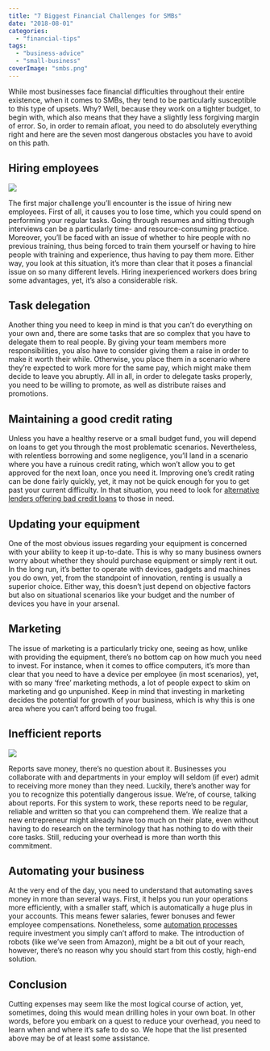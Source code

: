 ```yaml
---
title: "7 Biggest Financial Challenges for SMBs"
date: "2018-08-01"
categories: 
  - "financial-tips"
tags: 
  - "business-advice"
  - "small-business"
coverImage: "smbs.png"
---
```


While most businesses face financial difficulties throughout their entire existence, when it comes to SMBs, they tend to be particularly susceptible to this type of upsets. Why? Well, because they work on a tighter budget, to begin with, which also means that they have a slightly less forgiving margin of error. So, in order to remain afloat, you need to do absolutely everything right and here are the seven most dangerous obstacles you have to avoid on this path.

## Hiring employees

![](/images/blog-images/BSvdMMF.jpg)

The first major challenge you’ll encounter is the issue of hiring new employees. First of all, it causes you to lose time, which you could spend on performing your regular tasks. Going through resumes and sitting through interviews can be a particularly time- and resource-consuming practice. Moreover, you’ll be faced with an issue of whether to hire people with no previous training, thus being forced to train them yourself or having to hire people with training and experience, thus having to pay them more. Either way, you look at this situation, it’s more than clear that it poses a financial issue on so many different levels. Hiring inexperienced workers does bring some advantages, yet, it’s also a considerable risk.

## Task delegation

Another thing you need to keep in mind is that you can’t do everything on your own and, there are some tasks that are so complex that you have to delegate them to real people. By giving your team members more responsibilities, you also have to consider giving them a raise in order to make it worth their while. Otherwise, you place them in a scenario where they’re expected to work more for the same pay, which might make them decide to leave you abruptly. All in all, in order to delegate tasks properly, you need to be willing to promote, as well as distribute raises and promotions.

## Maintaining a good credit rating

Unless you have a healthy reserve or a small budget fund, you will depend on loans to get you through the most problematic scenarios. Nevertheless, with relentless borrowing and some negligence, you’ll land in a scenario where you have a ruinous credit rating, which won’t allow you to get approved for the next loan, once you need it. Improving one’s credit rating can be done fairly quickly, yet, it may not be quick enough for you to get past your current difficulty. In that situation, you need to look for [alternative lenders offering bad credit loans](https://www.fairgofinance.com.au/personal-loans/bad-credit-loans/%C2%A0) to those in need.

## Updating your equipment

One of the most obvious issues regarding your equipment is concerned with your ability to keep it up-to-date. This is why so many business owners worry about whether they should purchase equipment or simply rent it out. In the long run, it’s better to operate with devices, gadgets and machines you do own, yet, from the standpoint of innovation, renting is usually a superior choice. Either way, this doesn’t just depend on objective factors but also on situational scenarios like your budget and the number of devices you have in your arsenal.

## Marketing

The issue of marketing is a particularly tricky one, seeing as how, unlike with providing the equipment, there’s no bottom cap on how much you need to invest. For instance, when it comes to office computers, it’s more than clear that you need to have a device per employee (in most scenarios), yet, with so many ‘free’ marketing methods, a lot of people expect to skim on marketing and go unpunished. Keep in mind that investing in marketing decides the potential for growth of your business, which is why this is one area where you can’t afford being too frugal.

## Inefficient reports

![](/images/blog-images/6NHg4DK.jpg)

Reports save money, there’s no question about it. Businesses you collaborate with and departments in your employ will seldom (if ever) admit to receiving more money than they need. Luckily, there’s another way for you to recognize this potentially dangerous issue. We’re, of course, talking about reports. For this system to work, these reports need to be regular, reliable and written so that you can comprehend them. We realize that a new entrepreneur might already have too much on their plate, even without having to do research on the terminology that has nothing to do with their core tasks. Still, reducing your overhead is more than worth this commitment.

## Automating your business

At the very end of the day, you need to understand that automating saves money in more than several ways. First, it helps you run your operations more efficiently, with a smaller staff, which is automatically a huge plus in your accounts. This means fewer salaries, fewer bonuses and fewer employee compensations. Nonetheless, some [automation processes](https://www.inc.com/jeff-haden/how-to-automate-your-business.html) require investment you simply can’t afford to make. The introduction of robots (like we’ve seen from Amazon), might be a bit out of your reach, however, there’s no reason why you should start from this costly, high-end solution.

## Conclusion

Cutting expenses may seem like the most logical course of action, yet, sometimes, doing this would mean drilling holes in your own boat. In other words, before you embark on a quest to reduce your overhead, you need to learn when and where it’s safe to do so. We hope that the list presented above may be of at least some assistance.
